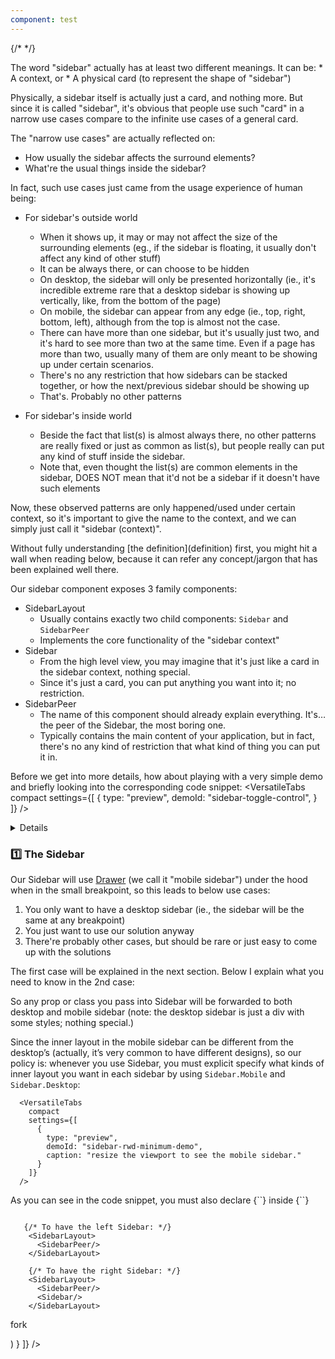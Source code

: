 ```yaml
---
component: test
---
```

{/* <ComponentPageHero title='API' subtitle={meta.description} /> */}

<QuickDemoSection />
<VersatileTabs
  settings={[
    {
      type: "preview",
      demoId: "sidebar-chatgpt",
      showCode: false,
    }
  ]}
/>

<DefinitionSection>
The word "sidebar" actually has at least two different meanings. It can be:
* A context, or
* A physical card (to represent the shape of "sidebar")

Physically, a sidebar itself is actually just a card, and nothing more.
But since it is called "sidebar", it's obvious that people use such "card" in a narrow use cases compare to the infinite use cases of a general card.

The "narrow use cases" are actually reflected on:
- How usually the sidebar affects the surround elements?
- What're the usual things inside the sidebar?

In fact, such use cases just came from the usage experience of human being:

- For sidebar's outside world
  - When it shows up, it may or may not affect the size of the surrounding elements (eg., if the sidebar is floating, it usually don't affect any kind of other stuff)
  - It can be always there, or can choose to be hidden
  - On desktop, the sidebar will only be presented horizontally (ie., it's incredible extreme rare that a desktop sidebar is showing up vertically, like, from the bottom of the page)
  - On mobile, the sidebar can appear from any edge (ie., top, right, bottom, left), although from the top is almost not the case.
  - There can have more than one sidebar, but it's usually just two, and it's hard to see more than two at the same time. Even if a page has more than two, usually many of them are only meant to be showing up under certain scenarios.
  - There's no any restriction that how sidebars can be stacked together, or how the next/previous sidebar should be showing up
  - That's. Probably no other patterns

- For sidebar's inside world
  - Beside the fact that list(s) is almost always there, no other patterns are really fixed or just as common as list(s), but people really can put any kind of stuff inside the sidebar.
  - Note that, even thought the list(s) are common elements in the sidebar, DOES NOT mean that it'd not be a sidebar if it doesn't have such elements

Now, these observed patterns are only happened/used under certain context,
so it's important to give the name to the context, and we can simply just call it "sidebar (context)".
</DefinitionSection>


<QuickStartSection />
<Banner>
Without fully understanding [the definition](definition) first, you might hit a wall when reading below, because it can refer any concept/jargon that has been explained well there.
</Banner>

Our sidebar component exposes 3 family components:
- SidebarLayout
  - Usually contains exactly two child components: <code>Sidebar</code> and <code>SidebarPeer</code>
  - Implements the core functionality of the "sidebar context"
- Sidebar
  - From the high level view, you may imagine that it's just like a card in the sidebar context, nothing special.
  - Since it's just a card, you can put anything you want into it; no restriction.
- SidebarPeer
  - The name of this component should already explain everything. It's… the peer of the Sidebar, the most boring one.
  - Typically contains the main content of your application, but in fact, there's no any kind of restriction that what kind of thing you can put it in.

Before we get into more details, how about playing with a very simple demo and briefly looking into the corresponding code snippet:
      <VersatileTabs
        compact
        settings={[
          {
            type: "preview",
            demoId: "sidebar-toggle-control",
          }
        ]}
      />

<Details>
  <DetailsTrigger>
    If now you have a little voice in your mind: *“Wow! This is very different from _**<u>Shadcn</u>**_’s Sidebar!”*
  </DetailsTrigger>
  <DetailsContent>
    Yes, you’re right about your keen sense!

    Again, anything in our sidebar component all come from [the definition](definition),
    but in fact, all the statements there are just common sense / practical observation.

    Without a strong spec, a component design will never be right,
    and it might look fancy at certain time, but it’d have the devastating consequences.
  </DetailsContent>
</Details>

### 1️⃣ The Sidebar

Our Sidebar will use [Drawer](./../../drawer/introduction) (we call it "mobile sidebar")
under the hood when in the small breakpoint, so this leads to below use cases:

1. You only want to have a desktop sidebar (ie., the sidebar will be the same at any breakpoint)
2. You just want to use our solution anyway
3. There're probably other cases, but should be rare or just easy to come up with the solutions

The first case will be explained in the next section. Below I explain what you need to know in the 2nd case:

So any prop or class you pass into Sidebar will be forwarded to both desktop and mobile sidebar (note: the desktop sidebar is just a div with some styles; nothing special.)

Since the inner layout in the mobile sidebar can be different from the desktop’s (actually, it’s very common to have different designs),
so our policy is: whenever you use Sidebar, you must explicit specify what kinds of inner layout you want in each sidebar by using
`Sidebar.Mobile` and `Sidebar.Desktop`:

      <VersatileTabs
        compact
        settings={[
          {
            type: "preview",
            demoId: "sidebar-rwd-minimum-demo",
            caption: "resize the viewport to see the mobile sidebar."
          }
        ]}
      />

<Banner>
  As you can see in the code snippet, you must also declare {`<DrawerHeader>`} inside {`<Sidebar.Mobile>`}
</Banner>

```tsx

   {/* To have the left Sidebar: */}
    <SidebarLayout>
      <SidebarPeer/>
    </SidebarLayout>

    {/* To have the right Sidebar: */}
    <SidebarLayout>
      <SidebarPeer/>
      <Sidebar/>
    </SidebarLayout>
```




<QASection />
      <QA items={[
        {
          value: 'vertical-desktop-sidebar',
          trigger: "Why the desktop sidebar can't be in direction vertically?",
          content: (
            <p>
              fork
            </p>
          )
        }
      ]} />
<DependenciesSection />